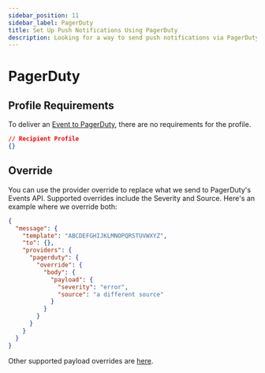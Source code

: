 ```yaml
---
sidebar_position: 11
sidebar_label: PagerDuty
title: Set Up Push Notifications Using PagerDuty
description: Looking for a way to send push notifications via PagerDuty? This step-by-step tutorial will show you how to integrate PagerDuty's API the easy way.
---
```


# PagerDuty

## Profile Requirements

To deliver an [Event to PagerDuty](https://v2.developer.pagerduty.com/docs/events-api-v2), there are no requirements for the profile.

```json title=JSON
// Recipient Profile
{}
```

## Override

You can use the provider override to replace what we send to PagerDuty's Events API. Supported overrides include the Severity and Source. Here's an example where we override both:

```json title=JSON
{
  "message": {
    "template": "ABCDEFGHIJKLMNOPQRSTUVWXYZ",
    "to": {},
    "providers": {
      "pagerduty": {
        "override": {
          "body": {
            "payload": {
              "severity": "error",
              "source": "a different source"
            }
          }
        }
      }
    }
  }
}
```

Other supported payload overrides are [here](https://v2.developer.pagerduty.com/docs/send-an-event-events-api-v2).
